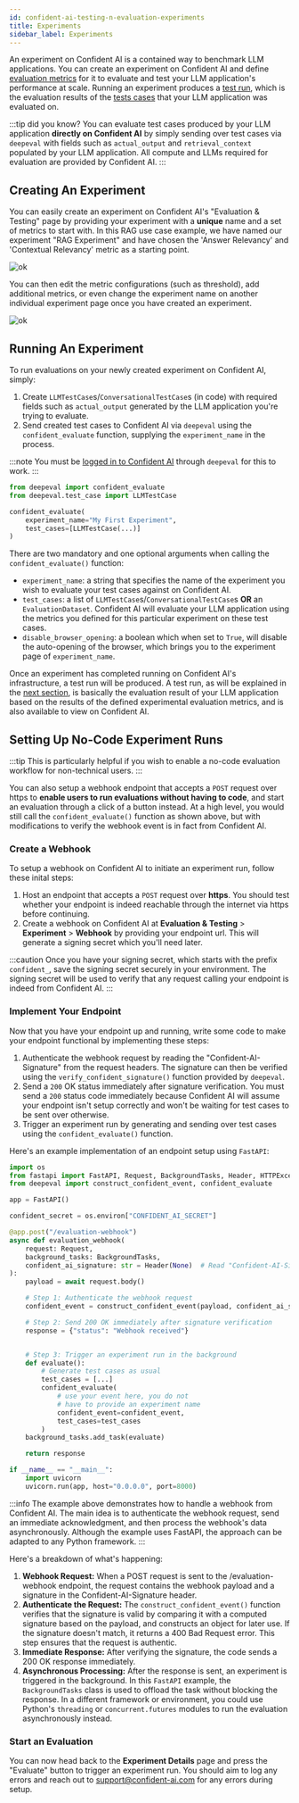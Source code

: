 ```yaml
---
id: confident-ai-testing-n-evaluation-experiments
title: Experiments
sidebar_label: Experiments
---
```


An experiment on Confident AI is a contained way to benchmark LLM applications. You can create an experiment on Confident AI and define [evaluation metrics](metrics-introduction) for it to evaluate and test your LLM application's performance at scale. Running an experiment produces a [test run](confident-ai-testing-n-evaluation-test-run), which is the evaluation results of the [tests cases](evaluation-test-cases) that your LLM application was evaluated on.

:::tip did you know?
You can evaluate test cases produced by your LLM application **directly on Confident AI** by simply sending over test cases via `deepeval` with fields such as `actual_output` and `retrieval_context` populated by your LLM application. All compute and LLMs required for evaluation are provided by Confident AI.
:::

## Creating An Experiment

You can easily create an experiment on Confident AI's "Evaluation & Testing" page by providing your experiment with a **unique** name and a set of metrics to start with. In this RAG use case example, we have named our experiment "RAG Experiment" and have chosen the 'Answer Relevancy' and 'Contextual Relevancy' metric as a starting point.

![ok](https://confident-bucket.s3.amazonaws.com/confident-create-experiment.svg)

You can then edit the metric configurations (such as threshold), add additional metrics, or even change the experiment name on another individual experiment page once you have created an experiment.

![ok](https://confident-bucket.s3.amazonaws.com/confident-edit-experiment.svg)

## Running An Experiment

To run evaluations on your newly created experiment on Confident AI, simply:

1. Create `LLMTestCase`s/`ConversationalTestCase`s (in code) with required fields such as `actual_output` generated by the LLM application you're trying to evaluate.
2. Send created test cases to Confident AI via `deepeval` using the `confident_evaluate` function, supplying the `experiment_name` in the process.

:::note
You must be [logged in to Confident AI](confident-ai-introduction#login-to-confident-ai) through `deepeval` for this to work.
:::

```python
from deepeval import confident_evaluate
from deepeval.test_case import LLMTestCase

confident_evaluate(
    experiment_name="My First Experiment",
    test_cases=[LLMTestCase(...)]
)
```

There are two mandatory and one optional arguments when calling the `confident_evaluate()` function:

- `experiment_name`: a string that specifies the name of the experiment you wish to evaluate your test cases against on Confident AI.
- `test_cases`: a list of `LLMTestCase`s/`ConversationalTestCase`s **OR** an `EvaluationDataset`. Confident AI will evaluate your LLM application using the metrics you defined for this particular experiment on these test cases.
- `disable_browser_opening`: a boolean which when set to `True`, will disable the auto-opening of the browser, which brings you to the experiment page of `experiment_name`.

Once an experiment has completed running on Confident AI's infrastructure, a test run will be produced. A test run, as will be explained in the [next section](confident-ai-testing-n-evaluation-test-run), is basically the evaluation result of your LLM application based on the results of the defined experimental evaluation metrics, and is also available to view on Confident AI.

## Setting Up No-Code Experiment Runs

:::tip
This is particularly helpful if you wish to enable a no-code evaluation workflow for non-technical users.
:::

You can also setup a webhook endpoint that accepts a `POST` request over https to **enable users to run evaluations without having to code**, and start an evaluation through a click of a button instead. At a high level, you would still call the `confident_evaluate()` function as shown above, but with modifications to verify the webhook event is in fact from Confident AI.

### Create a Webhook

To setup a webhook on Confident AI to initiate an experiment run, follow these inital steps:

1. Host an endpoint that accepts a `POST` request over **https**. You should test whether your endpoint is indeed reachable through the internet via https before continuing.
2. Create a webhook on Confident AI at **Evaluation & Testing** > **Experiment** > **Webhook** by providing your endpoint url. This will generate a signing secret which you'll need later.

:::caution
Once you have your signing secret, which starts with the prefix `confident_`, save the signing secret securely in your environment. The signing secret will be used to verify that any request calling your endpoint is indeed from Confident AI.
:::

### Implement Your Endpoint

Now that you have your endpoint up and running, write some code to make your endpoint functional by implementing these steps:

1. Authenticate the webhook request by reading the "Confident-AI-Signature" from the request headers. The signature can then be verified using the `verify_confident_signature()` function provided by `deepeval`.
2. Send a `200` OK status immediately after signature verification. You must send a `200` status code immediately because Confident AI will assume your endpoint isn't setup correctly and won't be waiting for test cases to be sent over otherwise.
3. Trigger an experiment run by generating and sending over test cases using the `confident_evaluate()` function.

Here's an example implementation of an endpoint setup using `FastAPI`:

```python title="example.py"
import os
from fastapi import FastAPI, Request, BackgroundTasks, Header, HTTPException
from deepeval import construct_confident_event, confident_evaluate

app = FastAPI()

confident_secret = os.environ["CONFIDENT_AI_SECRET"]

@app.post("/evaluation-webhook")
async def evaluation_webhook(
    request: Request,
    background_tasks: BackgroundTasks,
    confident_ai_signature: str = Header(None)  # Read "Confident-AI-Signature" from headers
):
    payload = await request.body()

    # Step 1: Authenticate the webhook request
    confident_event = construct_confident_event(payload, confident_ai_signature, confident_secret)

    # Step 2: Send 200 OK immediately after signature verification
    response = {"status": "Webhook received"}


    # Step 3: Trigger an experiment run in the background
    def evaluate():
        # Generate test cases as usual
        test_cases = [...]
        confident_evaluate(
            # use your event here, you do not
            # have to provide an experiment name
            confident_event=confident_event,
            test_cases=test_cases
        )
    background_tasks.add_task(evaluate)

    return response

if __name__ == "__main__":
    import uvicorn
    uvicorn.run(app, host="0.0.0.0", port=8000)
```

:::info
The example above demonstrates how to handle a webhook from Confident AI. The main idea is to authenticate the webhook request, send an immediate acknowledgment, and then process the webhook's data asynchronously. Although the example uses FastAPI, the approach can be adapted to any Python framework.
:::

Here's a breakdown of what's happening:

1. **Webhook Request:** When a POST request is sent to the /evaluation-webhook endpoint, the request contains the webhook payload and a signature in the Confident-AI-Signature header.
2. **Authenticate the Request:** The `construct_confident_event()` function verifies that the signature is valid by comparing it with a computed signature based on the payload, and constructs an object for later use. If the signature doesn't match, it returns a 400 Bad Request error. This step ensures that the request is authentic.
3. **Immediate Response:** After verifying the signature, the code sends a 200 OK response immediately.
4. **Asynchronous Processing:** After the response is sent, an experiment is triggered in the background. In this `FastAPI` example, the `BackgroundTasks` class is used to offload the task without blocking the response. In a different framework or environment, you could use Python's `threading` or `concurrent.futures` modules to run the evaluation asynchronously instead.

### Start an Evaluation

You can now head back to the **Experiment Details** page and press the "Evaluate" button to trigger an experiment run. You should aim to log any errors and reach out to support@confident-ai.com for any errors during setup.
